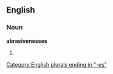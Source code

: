 ==English==

===Noun===
'''abrasivenesses'''

# {{plural of|[[abrasiveness]]}}

[[Category:English plurals ending in "-es"]]